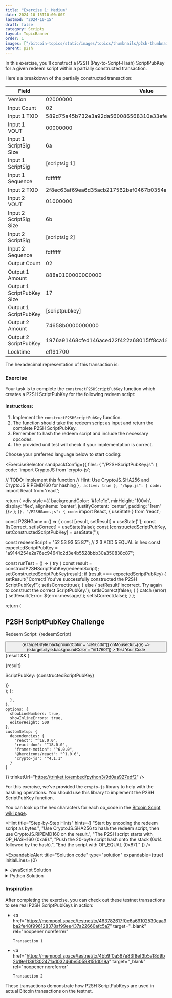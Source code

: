 ```yaml
---
title: "Exercise 1: Medium"
date: 2024-10-15T10:00:00Z
lastmod: "2024-10-15"
draft: false
category: Scripts
layout: TopicBanner
order: 1
images: ["/bitcoin-topics/static/images/topics/thumbnails/p2sh-thumbnail.webp"]
parent: p2sh
---
```


In this exercise, you'll construct a P2SH (Pay-to-Script-Hash) ScriptPubKey for a given redeem script within a partially constructed transaction.

Here's a breakdown of the partially constructed transaction:

<div className="overflow-x-auto">
    <table className="min-w-full">
        <thead>
            <tr>
                <th className="px-4 py-2">Field</th>
                <th className="px-4 py-2">Value</th>
            </tr>
        </thead>
        <tbody>
            <tr>
                <td className="border px-4 py-2">Version</td>
                <td className="border px-4 py-2 break-all">02000000</td>
            </tr>
            <tr>
                <td className="border px-4 py-2">Input Count</td>
                <td className="border px-4 py-2 break-all">02</td>
            </tr>
            <tr>
                <td className="border px-4 py-2">Input 1 TXID</td>
                <td className="border px-4 py-2 break-all">
                    589d75a45b732e3a92da560086568310e33efe5cfb26bcb2685d7ee712af7a3e
                </td>
            </tr>
            <tr>
                <td className="border px-4 py-2">Input 1 VOUT</td>
                <td className="border px-4 py-2 break-all">00000000</td>
            </tr>
            <tr>
                <td className="border px-4 py-2">Input 1 ScriptSig Size</td>
                <td className="border px-4 py-2 break-all">6a</td>
            </tr>
            <tr>
                <td className="border px-4 py-2">Input 1 ScriptSig</td>
                <td className="border px-4 py-2 break-all">[scriptsig 1]</td>
            </tr>
            <tr>
                <td className="border px-4 py-2">Input 1 Sequence</td>
                <td className="border px-4 py-2 break-all">fdffffff</td>
            </tr>
            <tr>
                <td className="border px-4 py-2">Input 2 TXID</td>
                <td className="border px-4 py-2 break-all">
                    2f8ec63af69ea6d35acb217562bef0467b0354a2dad430a71051041e5cfd0499
                </td>
            </tr>
            <tr>
                <td className="border px-4 py-2">Input 2 VOUT</td>
                <td className="border px-4 py-2 break-all">01000000</td>
            </tr>
            <tr>
                <td className="border px-4 py-2">Input 2 ScriptSig Size</td>
                <td className="border px-4 py-2 break-all">6b</td>
            </tr>
            <tr>
                <td className="border px-4 py-2">Input 2 ScriptSig</td>
                <td className="border px-4 py-2 break-all">[scriptsig 2]</td>
            </tr>
            <tr>
                <td className="border px-4 py-2">Input 2 Sequence</td>
                <td className="border px-4 py-2 break-all">fdffffff</td>
            </tr>
            <tr>
                <td className="border px-4 py-2">Output Count</td>
                <td className="border px-4 py-2 break-all">02</td>
            </tr>
            <tr>
                <td className="border px-4 py-2">Output 1 Amount</td>
                <td className="border px-4 py-2 break-all">
                    888a0100000000000
                </td>
            </tr>
            <tr>
                <td className="border px-4 py-2">Output 1 ScriptPubKey Size</td>
                <td className="border px-4 py-2 break-all">17</td>
            </tr>
            <tr>
                <td className="border px-4 py-2">Output 1 ScriptPubKey</td>
                <td className="border px-4 py-2 break-all">[scriptpubkey]</td>
            </tr>
            <tr>
                <td className="border px-4 py-2">Output 2 Amount</td>
                <td className="border px-4 py-2 break-all">74658b0000000000</td>
            </tr>
            <tr>
                <td className="border px-4 py-2">Output 2 ScriptPubKey</td>
                <td className="border px-4 py-2 break-all">
                    1976a91468cfed146aced22f422a68015ff8ca180761912a88ac
                </td>
            </tr>
            <tr>
                <td className="border px-4 py-2">Locktime</td>
                <td className="border px-4 py-2 break-all">eff91700</td>
            </tr>
        </tbody>
    </table>
</div>

The hexadecimal representation of this transaction is:

<CodeSnippet
    code="0200000002589d75a45b732e3a92da560086568310e33efe5cfb26bcb2685d7ee712af7a3e000000006a-[scriptsig 1]-fdffffff2f8ec63af69ea6d35acb217562bef0467b0354a2dad430a71051041e5cfd0499010000006b-[scriptsig 2]-fdffffff02888a01000000000017-[scriptpubkey]-74658b00000000001976a91468cfed146aced22f422a68015ff8ca180761912a88aceff91700"
    language="text"
    showLineNumbers={true}
/>

### Exercise

Your task is to complete the `constructP2SHScriptPubKey` function which creates a P2SH ScriptPubKey for the following redeem script:

<CodeSnippet
    code="    2 3 ADD 5 EQUAL"
    language="text"
    showLineNumbers={false}
/>

#### Instructions:

1. Implement the `constructP2SHScriptPubKey` function.
2. The function should take the redeem script as input and return the complete P2SH ScriptPubKey.
3. Remember to hash the redeem script and include the necessary opcodes.
4. The provided unit test will check if your implementation is correct.

Choose your preferred language below to start coding:

<ExerciseSelector
  sandpackConfig={{
    files: {
      "/P2SHScriptPubKey.js": {
        code: `import CryptoJS from 'crypto-js';

  // TODO: Implement this function
  // Hint: Use CryptoJS.SHA256 and CryptoJS.RIPEMD160 for hashing
}`,
        active: true
      },
      "/App.js": {
        code: `import React from 'react';

  return (
    <div style={{ backgroundColor: '#1e1e1e', minHeight: '100vh', display: 'flex', alignItems: 'center', justifyContent: 'center', padding: '1rem' }}>
      <P2SHGame />
    </div>
  );
}`
      },
      "/P2SHGame.js": {
        code: `import React, { useState } from 'react';

const P2SHGame = () => {
const [result, setResult] = useState('');
const [isCorrect, setIsCorrect] = useState(false);
const [constructedScriptPubKey, setConstructedScriptPubKey] = useState('');

const redeemScript = "52 53 93 55 87"; // 2 3 ADD 5 EQUAL in hex
const expectedScriptPubKey = "a9144254e2a76ec94641c2d3e4b5528bbb30a350838c87";

const runTest = () => {
try {
const result = constructP2SHScriptPubKey(redeemScript);
setConstructedScriptPubKey(result);
if (result === expectedScriptPubKey) {
setResult("Correct! You've successfully constructed the P2SH ScriptPubKey!");
setIsCorrect(true);
} else {
setResult('Incorrect. Try again to construct the correct ScriptPubKey.');
setIsCorrect(false);
}
} catch (error) {
setResult(\`Error: \${error.message}\`);
setIsCorrect(false);
}
};

return (

<div
    style={{
        maxWidth: "28rem",
        width: "100%",
        backgroundColor: "#252526",
        padding: "1.5rem",
        borderRadius: "0.5rem",
        boxShadow: "0 4px 6px rgba(0, 0, 0, 0.1)"
    }}
>
    <h2
        style={{
            fontSize: "1.5rem",
            fontWeight: "bold",
            marginBottom: "1rem",
            color: "#d4d4d4",
            textAlign: "center"
        }}
    >
        P2SH ScriptPubKey Challenge
    </h2>
    <div style={{ marginBottom: "1rem" }}>
        <p
            style={{
                fontFamily: "monospace",
                fontSize: "0.875rem",
                wordBreak: "break-all",
                marginTop: "0.5rem",
                color: "#d4d4d4"
            }}
        >
            Redeem Script: {redeemScript}
        </p>
    </div>
    <motion.div
        style={{
            display: "flex",
            justifyContent: "center",
            marginBottom: "1rem"
        }}
        animate={{ rotate: isCorrect ? [0, 10, -10, 0] : 0 }}
        transition={{ duration: 0.5 }}
    >
        <LockClosedIcon
            style={{
                width: "3rem",
                height: "3rem",
                color: isCorrect ? "#689f38" : "#f1760f"
            }}
        />
    </motion.div>
    <button
        onClick={runTest}
        style={{
            width: "100%",
            padding: "0.5rem 1rem",
            backgroundColor: "#f1760f",
            color: "#ffffff",
            border: "none",
            borderRadius: "0.25rem",
            cursor: "pointer",
            transition: "background-color 0.2s"
        }}
        onMouseOver={(e) => (e.target.style.backgroundColor = "#e56c0d")}
        onMouseOut={(e) => (e.target.style.backgroundColor = "#f1760f")}
    >
        Test Your Code
    </button>
    <AnimatePresence>
        {result && (
            <motion.div
                initial={{ opacity: 0, y: -10 }}
                animate={{ opacity: 1, y: 0 }}
                exit={{ opacity: 0, y: 10 }}
                style={{
                    marginTop: "1rem",
                    textAlign: "center"
                }}
            >
                <p style={{ color: isCorrect ? "#689f38" : "#d32f2f" }}>
                    {result}
                </p>
                <p
                    style={{
                        fontFamily: "monospace",
                        fontSize: "0.875rem",
                        wordBreak: "break-all",
                        marginTop: "0.5rem",
                        color: "#d4d4d4",
                        backgroundColor: "#3c3c3c",
                        padding: "0.5rem",
                        borderRadius: "0.25rem"
                    }}
                >
                    ScriptPubKey: {constructedScriptPubKey}
                </p>
            </motion.div>
        )}
    </AnimatePresence>
</div>
); };

      },
    },
    options: {
      showLineNumbers: true,
      showInlineErrors: true,
      editorHeight: 500
    },
    customSetup: {
      dependencies: {
        "react": "^18.0.0",
        "react-dom": "^18.0.0",
        "framer-motion": "^6.0.0",
        "@heroicons/react": "^1.0.6",
        "crypto-js": "^4.1.1"
      }
    }
  }}
  trinketUrl="https://trinket.io/embed/python3/9d0aa927edf2"
/>

For this exercise, we've provided the `crypto-js` library to help with the hashing operations. You should use this library to implement the P2SH ScriptPubKey function.

You can look up the hex characters for each op_code in the [Bitcoin Script wiki page](https://en.bitcoin.it/wiki/Script).

<Hint
    title="Step-by-Step Hints"
    hints={[
        "Start by encoding the redeem script as bytes.",
        "Use CryptoJS.SHA256 to hash the redeem script, then use CryptoJS.RIPEMD160 on the result.",
        "The P2SH script starts with OP_HASH160 (0xa9).",
        "Push the 20-byte script hash onto the stack (0x14 followed by the hash).",
        "End the script with OP_EQUAL (0x87)."
    ]}
/>

<ExpandableAlert
  title="Solution code"
  type="solution"
  expandable={true}
  initialLines={0}
>
  <details>
    <summary>JavaScript Solution</summary>
    ```javascript
    import CryptoJS from 'crypto-js';

    export function constructP2SHScriptPubKey(redeemScript) {
        // Convert redeem script from hex to WordArray
        const scriptWordArray = CryptoJS.enc.Hex.parse(redeemScript.replace(/\s/g, ''));

        // Hash the redeem script
        const sha256Hash = CryptoJS.SHA256(scriptWordArray);
        const ripemd160Hash = CryptoJS.RIPEMD160(sha256Hash);

        // Convert hash to hex
        const scriptHash = ripemd160Hash.toString(CryptoJS.enc.Hex);

        // Construct the P2SH script
        const p2shScript = 'a914' + scriptHash + '87';

        return p2shScript;
    }
    ```

  </details>

  <details>
    <summary>Python Solution</summary>
    ```python
    import hashlib

    def construct_p2sh_scriptpubkey(redeem_script: str) -> str:
        # Encode the redeem script as bytes
        script_bytes = bytes.fromhex(redeem_script.replace(" ", ""))

        # Hash the redeem script
        sha256_hash = hashlib.sha256(script_bytes).digest()
        ripemd160_hash = hashlib.new('ripemd160', sha256_hash).digest()

        # Construct the P2SH script
        p2sh_script = b'\xa9\x14' + ripemd160_hash + b'\x87'

        return p2sh_script.hex()
    ```

  </details>
</ExpandableAlert>

### Inspiration

After completing the exercise, you can check out these testnet transactions to see real P2SH ScriptPubKeys in action:

-   <a
        href="https://mempool.space/testnet/tx/463782617f0e6a69102530caa9ba2fe48f996128378af99ee437a22660afc5a7"
        target="_blank"
        rel="noopener noreferrer"
    >
        Transaction 1
    </a>
-   <a
        href="https://mempool.space/testnet/tx/4bb9f0a567e83f8ef3b5a18d9b2b19e1139f302471ad03246be50598151d019a"
        target="_blank"
        rel="noopener noreferrer"
    >
        Transaction 2
    </a>

These transactions demonstrate how P2SH ScriptPubKeys are used in actual Bitcoin transactions on the testnet.
